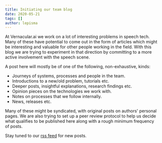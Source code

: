 ```yaml
---
title: Initiating our team blog
date: 2020-05-21
tags: []
author: lepisma
---
```


At Vernacular.ai we work on a lot of interesting problems in speech tech. Many
of these have potential to come out in the form of articles which might be
interesting and valuable for other people working in the field. With this blog
we are trying to experiment in that direction by committing to a more active
involvement with the speech scene.

A post here will mostly be of one of the following, non-exhaustive, kinds:

+ Journeys of systems, processes and people in the team.
+ Introductions to a new/old problem, tutorials etc.
+ Deeper posts, insightful explanations, research findings etc.
+ Opinion pieces on the technologies we work with.
+ Notes on processes that we follow internally.
+ News, releases etc.

Many of these might be syndicated, with original posts on authors' personal
pages. We are also trying to set up a peer review protocol to help us decide
what qualifies to be published here along with a rough minimum frequency of
posts.

Stay tuned to our [rss feed](https://vernacular-ai.github.io/ml/rss.xml) for new
posts.
